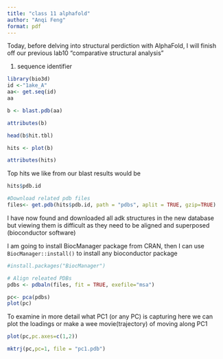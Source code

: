 ```yaml
---
title: "class 11 alphafold"
author: "Anqi Feng"
format: pdf
---
```

Today, before delving into structural perdiction with AlphaFold, I will finish off our previous lab10 "comparative structural analysis"

1. sequence identifier
```r
library(bio3d)
id <-"1ake_A"
aa<- get.seq(id)
aa
```
```r
b <- blast.pdb(aa)
```
```r
attributes(b)
```
```r
head(b$hit.tbl)
```
```r
hits <- plot(b)
```
```r
attributes(hits)
```
Top hits we like from our blast results would be 
```r
hits$pdb.id
```
```r
#Download related pdb files
files<- get.pdb(hits$pdb.id, path = "pdbs", aplit = TRUE, gzip=TRUE)
```
I have now found and downloaded all adk structures in the new database but viewing them is difficult as they need to be aligned and superposed (bioconductor software)

I am going to install BiocManager package from CRAN, then I can use `BiocManager::install()`
to install any bioconductor package
```r
#install.packages("BiocManager")
```

```r
# Align releated PDBs
pdbs <- pdbaln(files, fit = TRUE, exefile="msa")
```
```r
pc<- pca(pdbs)
plot(pc)
```

To examine in more detail what PC1 (or any PC) is capturing here we can plot the loadings or make a wee movie(trajectory) of moving along PC1
```r
plot(pc,pc.axes=c(1,2))
```
```r
mktrj(pc,pc=1, file = "pc1.pdb")
```



